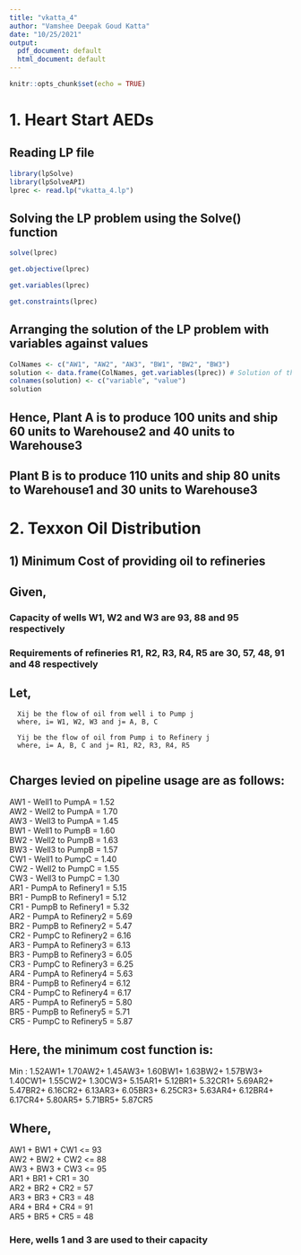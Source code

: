 ```yaml
---
title: "vkatta_4"
author: "Vamshee Deepak Goud Katta"
date: "10/25/2021"
output:
  pdf_document: default
  html_document: default
---
```


```r
knitr::opts_chunk$set(echo = TRUE)
```

# 1. Heart Start AEDs

## Reading LP file

```r

library(lpSolve)
library(lpSolveAPI)
lprec <- read.lp("vkatta_4.lp")

```

## Solving the LP problem using the Solve() function

```r

solve(lprec)

get.objective(lprec)

get.variables(lprec)

get.constraints(lprec)

```

## Arranging the solution of the LP problem with variables against values

```r

ColNames <- c("AW1", "AW2", "AW3", "BW1", "BW2", "BW3")
solution <- data.frame(ColNames, get.variables(lprec)) # Solution of the problem 
colnames(solution) <- c("variable", "value")
solution

```

## Hence, Plant A is to produce 100 units and ship 60 units to Warehouse2 and 40 units to Warehouse3
## Plant B is to produce 110 units and ship 80 units to Warehouse1 and 30 units to Warehouse3

# 2. Texxon Oil Distribution

## 1) Minimum Cost of providing oil to refineries

## Given,  

### Capacity of wells W1, W2 and W3 are 93, 88 and 95 respectively
### Requirements of refineries R1, R2, R3, R4, R5 are 30, 57, 48, 91 and 48 respectively
        
## Let,
      Xij be the flow of oil from well i to Pump j
      where, i= W1, W2, W3 and j= A, B, C
      
      Yij be the flow of oil from Pump i to Refinery j
      where, i= A, B, C and j= R1, R2, R3, R4, R5
      
## Charges levied on pipeline usage are as follows:
AW1 - Well1 to PumpA = 1.52       
AW2 - Well2 to PumpA = 1.70       
AW3 - Well3 to PumpA = 1.45       
BW1 - Well1 to PumpB = 1.60       
BW2 - Well2 to PumpB = 1.63       
BW3 - Well3 to PumpB = 1.57       
CW1 - Well1 to PumpC = 1.40       
CW2 - Well2 to PumpC = 1.55       
CW3 - Well3 to PumpC = 1.30       
AR1 - PumpA to Refinery1 = 5.15       
BR1 - PumpB to Refinery1 = 5.12       
CR1 - PumpB to Refinery1 = 5.32       
AR2 - PumpA to Refinery2 = 5.69       
BR2 - PumpB to Refinery2 = 5.47       
CR2 - PumpC to Refinery2 = 6.16       
AR3 - PumpA to Refinery3 = 6.13       
BR3 - PumpB to Refinery3 = 6.05       
CR3 - PumpC to Refinery3 = 6.25       
AR4 - PumpA to Refinery4 = 5.63       
BR4 - PumpB to Refinery4 = 6.12       
CR4 - PumpC to Refinery4 = 6.17       
AR5 - PumpA to Refinery5 = 5.80       
BR5 - PumpB to Refinery5 = 5.71       
CR5 - PumpC to Refinery5 = 5.87
      
## Here, the minimum cost function is:
Min : 1.52AW1+ 1.70AW2+ 1.45AW3+ 1.60BW1+ 1.63BW2+ 1.57BW3+ 1.40CW1+ 1.55CW2+ 1.30CW3+ 5.15AR1+ 5.12BR1+ 5.32CR1+ 5.69AR2+ 5.47BR2+ 6.16CR2+
6.13AR3+ 6.05BR3+ 6.25CR3+ 5.63AR4+ 6.12BR4+ 6.17CR4+ 5.80AR5+ 5.71BR5+ 5.87CR5
      
## Where,
AW1 + BW1 + CW1 <= 93       
AW2 + BW2 + CW2 <= 88       
AW3 + BW3 + CW3 <= 95       
AR1 + BR1 + CR1 = 30        
AR2 + BR2 + CR2 = 57        
AR3 + BR3 + CR3 = 48        
AR4 + BR4 + CR4 = 91        
AR5 + BR5 + CR5 = 48

### Here, wells 1 and 3 are used to their capacity
